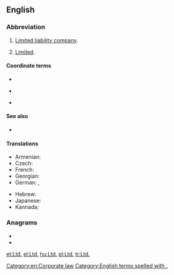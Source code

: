 {{also|LTD}}
==English==

===Abbreviation===
{{rfc-header|Abbreviation}}
{{head|en|abbreviation}}

# {{lb|en|British}} [[limited liability company|Limited liability company]].
# [[limited|Limited]].

====Coordinate terms====
* {{l|en|LLC}}
* {{sense|UK}} {{l|en|PLC}}
* {{sense|USA}} {{l|en|Inc.}}

====See also====
* {{l|en|Co.}}

====Translations====
{{trans-top}}
* Armenian: {{t|hy|ՍՊԸ}}
* Czech: {{t+|cs|spol. s r. o.}}
* French: {{t+|fr|SARL}}
* Georgian: {{t|ka|შპს}}
* German: {{t+|de|GmbH}}, {{t|de|G. m. b. H.}}
{{trans-mid}}
* Hebrew: {{t|he|"בע"מ|sc=Hebr}}
* Japanese: {{t+|ja|有|tr=yū}}
* Kannada: {{t+|kn|ನಿ|sc=Knda}}
{{trans-bottom}}

===Anagrams===
* {{l|en|DLT}}
* {{l|en|TLD}}

[[Category:en:Corporate law]]
[[Category:English terms spelled with .]]

[[et:Ltd.]]
[[el:Ltd.]]
[[hu:Ltd.]]
[[pl:Ltd.]]
[[tr:Ltd.]]